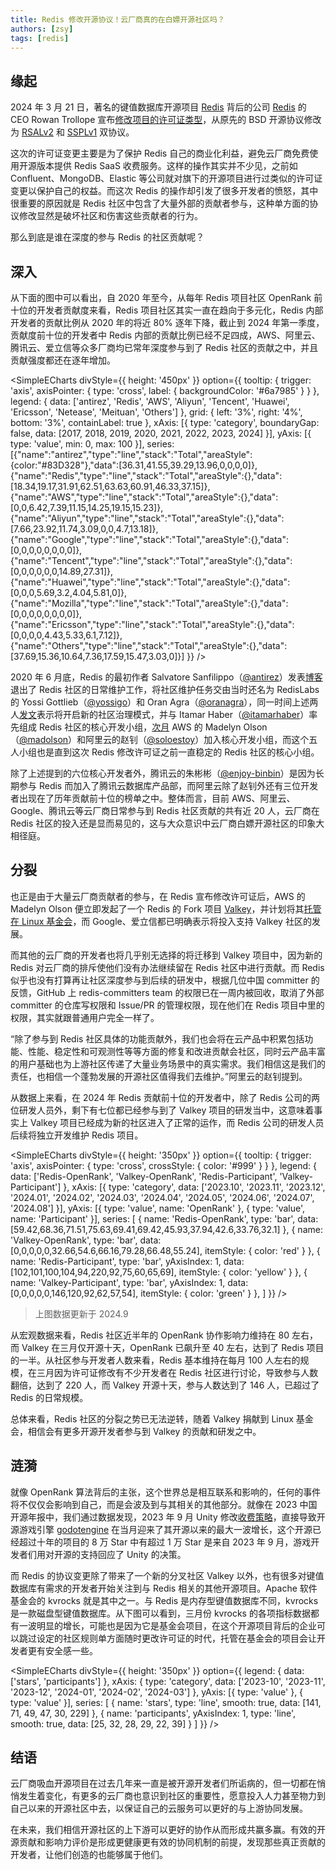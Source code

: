 ```yaml
---
title: Redis 修改开源协议！云厂商真的在白嫖开源社区吗？
authors: [zsy]
tags: [redis]
---
```


## 缘起

2024 年 3 月 21 日，著名的键值数据库开源项目 [Redis](https://github.com/redis/redis) 背后的公司 [Redis](https://redis.com/) 的 CEO Rowan Trollope 宣布[修改项目的许可证类型](https://redis.com/blog/redis-adopts-dual-source-available-licensing/)，从原先的 BSD 开源协议修改为 [RSALv2](https://redis.com/legal/rsalv2-agreement/) 和 [SSPLv1](https://www.mongodb.com/legal/licensing/server-side-public-license) 双协议。

这次的许可证变更主要是为了保护 Redis 自己的商业化利益，避免云厂商免费使用开源版本提供 Redis SaaS 收费服务。这样的操作其实并不少见，之前如 Confluent、MongoDB、Elastic 等公司就对旗下的开源项目进行过类似的许可证变更以保护自己的权益。而这次 Redis 的操作却引发了很多开发者的愤怒，其中很重要的原因就是 Redis 社区中包含了大量外部的贡献者参与，这种单方面的协议修改显然是破坏社区和伤害这些贡献者的行为。

那么到底是谁在深度的参与 Redis 的社区贡献呢？

## 深入

从下面的图中可以看出，自 2020 年至今，从每年 Redis 项目社区 OpenRank 前十位的开发者贡献度来看，Redis 项目社区其实一直在趋向于多元化，Redis 内部开发者的贡献比例从 2020 年的将近 80% 逐年下降，截止到 2024 年第一季度，贡献度前十位的开发者中 Redis 内部的贡献比例已经不足四成，AWS、阿里云、腾讯云、爱立信等众多厂商均已常年深度参与到了 Redis 社区的贡献之中，并且贡献强度都还在逐年增加。


<SimpleECharts divStyle={{ height: '450px' }} option={{
  tooltip: { trigger: 'axis', axisPointer: { type: 'cross', label: { backgroundColor: '#6a7985' } } },
  legend: {
    data: ['antirez', 'Redis', 'AWS', 'Aliyun', 'Tencent', 'Huawei', 'Ericsson', 'Netease', 'Meituan', 'Others']
  },
  grid: { left: '3%', right: '4%', bottom: '3%', containLabel: true },
  xAxis: [{ type: 'category', boundaryGap: false, data: [2017, 2018, 2019, 2020, 2021, 2022, 2023, 2024] }],
  yAxis: [{ type: 'value', min: 0, max: 100 }],
  series: [{"name":"antirez","type":"line","stack":"Total","areaStyle":{color:"#83D328"},"data":[36.31,41.55,39.29,13.96,0,0,0,0]},{"name":"Redis","type":"line","stack":"Total","areaStyle":{},"data":[18.34,19.17,31.91,62.51,63.63,60.91,46.33,37.15]},{"name":"AWS","type":"line","stack":"Total","areaStyle":{},"data":[0,0,6.42,7.39,11.15,14.25,19.15,15.23]},{"name":"Aliyun","type":"line","stack":"Total","areaStyle":{},"data":[7.66,23.92,11.74,3.09,0,0,4.7,13.18]},{"name":"Google","type":"line","stack":"Total","areaStyle":{},"data":[0,0,0,0,0,0,0,0]},{"name":"Tencent","type":"line","stack":"Total","areaStyle":{},"data":[0,0,0,0,0,0,14.89,27.31]},{"name":"Huawei","type":"line","stack":"Total","areaStyle":{},"data":[0,0,0,5.69,3.2,4.04,5.81,0]},{"name":"Mozilla","type":"line","stack":"Total","areaStyle":{},"data":[0,0,0,0,0,0,0,0]},{"name":"Ericsson","type":"line","stack":"Total","areaStyle":{},"data":[0,0,0,0,4.43,5.33,6.1,7.12]},{"name":"Others","type":"line","stack":"Total","areaStyle":{},"data":[37.69,15.36,10.64,7.36,17.59,15.47,3.03,0]}]
}} />

2020 年 6 月底，Redis 的最初作者 Salvatore Sanfilippo（[@antirez](https://github.com/antirez)）发表[博客](http://antirez.com/news/133)退出了 Redis 社区的日常维护工作，将社区维护任务交由当时还名为 RedisLabs 的 Yossi Gottlieb（[@yossigo](https://github.com/yossigo)）和 Oran Agra（[@oranagra](https://github.com/oranagra)），同一时间上述两人[发文](https://redis.com/blog/new-governance-for-redis/)表示将开启新的社区治理模式，并与 Itamar Haber（[@itamarhaber](https://github.com/itamarhaber)）率先组成 Redis 社区的核心开发小组，[次月](https://redis.com/blog/redis-core-team-update/) AWS 的 Madelyn Olson（[@madolson](https://github.com/madolson)）和阿里云的赵钊（[@soloestoy](https://github.com/soloestoy)）加入核心开发小组，而这个五人小组也是直到这次 Redis 修改许可证之前一直稳定的 Redis 社区的核心小组。

除了上述提到的六位核心开发者外，腾讯云的朱彬彬（[@enjoy-binbin](https://github.com/enjoy-binbin)）是因为长期参与 Redis 而加入了腾讯云数据库产品部，而阿里云除了赵钊外还有三位开发者出现在了历年贡献前十位的榜单之中。整体而言，目前 AWS、阿里云、Google、腾讯云等云厂商日常参与到 Redis 社区贡献的共有近 20 人，云厂商在 Redis 社区的投入还是显而易见的，这与大众意识中云厂商白嫖开源社区的印象大相径庭。

## 分裂

也正是由于大量云厂商贡献者的参与，在 Redis 宣布修改许可证后，AWS 的 Madelyn Olson 便立即发起了一个 Redis 的 Fork 项目 [Valkey](https://github.com/valkey-io/valkey)，并计划将其[托管在 Linux 基金会](https://www.linuxfoundation.org/press/linux-foundation-launches-open-source-valkey-community)，而 Google、爱立信都已明确表示将投入支持 Valkey 社区的发展。

而其他的云厂商的开发者也将几乎别无选择的将迁移到 Valkey 项目中，因为新的 Redis 对云厂商的排斥使他们没有办法继续留在 Redis 社区中进行贡献。而 Redis 似乎也没有打算再让社区深度参与到后续的研发中，根据几位中国 committer 的反馈，GitHub 上 redis-committers team 的权限已在一周内被回收，取消了外部 committer 的仓库写权限和 Issue/PR 的管理权限，现在他们在 Redis 项目中里的权限，其实就跟普通用户完全一样了。

“除了参与到 Redis 社区具体的功能贡献外，我们也会将在云产品中积累包括功能、性能、稳定性和可观测性等等方面的修复和改进贡献会社区，同时云产品丰富的用户基础也为上游社区传递了大量业务场景中的真实需求。我们相信这是我们的责任，也相信一个蓬勃发展的开源社区值得我们去维护。”阿里云的赵钊提到。

从数据上来看，在 2024 年 Redis 贡献前十位的开发者中，除了 Redis 公司的两位研发人员外，剩下有七位都已经参与到了 Valkey 项目的研发当中，这意味着事实上 Valkey 项目已经成为新的社区进入了正常的运作，而 Redis 公司的研发人员后续将独立开发维护 Redis 项目。

<SimpleECharts divStyle={{ height: '350px' }} option={{
  tooltip: { trigger: 'axis', axisPointer: { type: 'cross', crossStyle: { color: '#999' } } },
  legend: { data: ['Redis-OpenRank', 'Valkey-OpenRank', 'Redis-Participant', 'Valkey-Participant'] },
  xAxis: [{ type: 'category', data: ['2023.10', '2023.11', '2023.12', '2024.01', '2024.02', '2024.03', '2024.04', '2024.05', '2024.06', '2024.07', '2024.08'] }],
  yAxis: [{ type: 'value', name: 'OpenRank' }, { type: 'value', name: 'Participant' }],
  series: [
    { name: 'Redis-OpenRank', type: 'bar', data: [59.42,68.36,71.51,75.63,69.41,69.42,45.93,37.94,42.6,33.76,32.1] },
    { name: 'Valkey-OpenRank', type: 'bar', data: [0,0,0,0,0,32.66,54.6,66.16,79.28,66.48,55.24], itemStyle: { color: 'red' } },
    { name: 'Redis-Participant', type: 'bar', yAxisIndex: 1, data: [102,101,100,104,94,220,92,75,60,65,69], itemStyle: { color: 'yellow' } },
    { name: 'Valkey-Participant', type: 'bar', yAxisIndex: 1, data: [0,0,0,0,0,146,120,92,62,57,54], itemStyle: { color: 'green' } },
  ]
}} />

> 上图数据更新于 2024.9

从宏观数据来看，Redis 社区近半年的 OpenRank 协作影响力维持在 80 左右，而 Valkey 在三月仅开源十天，OpenRank 已飙升至 40 左右，达到了 Redis 项目的一半。从社区参与开发者人数来看，Redis 基本维持在每月 100 人左右的规模，在三月因为许可证修改有不少开发者在 Redis 社区进行讨论，导致参与人数翻倍，达到了 220 人，而 Valkey 开源十天，参与人数达到了 146 人，已超过了 Redis 的日常规模。

总体来看，Redis 社区的分裂之势已无法逆转，随着 Valkey 捐献到 Linux 基金会，相信会有更多开源开发者参与到 Valkey 的贡献和研发之中。

## 涟漪

就像 OpenRank 算法背后的主张，这个世界总是相互联系和影响的，任何的事件将不仅仅会影响到自己，而是会波及到与其相关的其他部分。就像在 2023 中国开源年报中，我们通过数据发现，2023 年 9 月 Unity 修改[收费策略](https://www.theverge.com/2023/9/12/23870547/unit-price-change-game-development)，直接导致开源游戏引擎 [godotengine](https://github.com/godotengine/godot) 在当月迎来了其开源以来的最大一波增长，这个开源已经超过十年的项目的 8 万 Star 中有超过 1 万 Star 是来自 2023 年 9 月，游戏开发者们用对开源的支持回应了 Unity 的决策。

而 Redis 的协议变更除了带来了一个新的分叉社区 Valkey 以外，也有很多对键值数据库有需求的开发者开始关注到与 Redis 相关的其他开源项目。Apache 软件基金会的 kvrocks 就是其中之一。与 Redis 是内存型键值数据库不同，kvrocks 是一款磁盘型键值数据库。从下图可以看到，三月份 kvrocks 的各项指标数据都有一波明显的增长，可能也是因为它是基金会项目，在这个开源项目背后的企业可以跳过设定的社区规则单方面随时更改许可证的时代，托管在基金会的项目会让开发者更有安全感一些。

<SimpleECharts divStyle={{ height: '350px' }} option={{
  legend: { data: ['stars', 'participants'] },
  xAxis: { type: 'category', data: ['2023-10', '2023-11', '2023-12', '2024-01', '2024-02', '2024-03'] },
  yAxis: [{ type: 'value' }, { type: 'value' }],
  series: [
    { name: 'stars', type: 'line', smooth: true, data: [141, 71, 49, 47, 30, 229] },
    { name: 'participants', yAxisIndex: 1, type: 'line', smooth: true, data: [25, 32, 28, 29, 22, 39] }
  ]
}} />

## 结语

云厂商吸血开源项目在过去几年来一直是被开源开发者们所诟病的，但一切都在悄悄发生着变化，有更多的云厂商也意识到社区的重要性，愿意投入人力甚至物力到自己以来的开源社区中去，以保证自己的云服务可以更好的与上游协同发展。

在未来，我们相信开源社区的上下游可以更好的协作从而形成共赢多赢。有效的开源贡献和影响力评价是形成更健康更有效的协同机制的前提，发现那些真正贡献的开发者，让他们创造的也能够属于他们。
